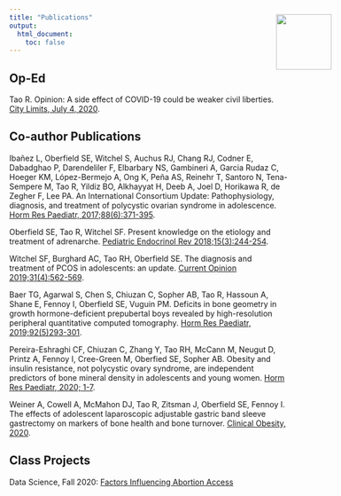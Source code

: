 ```yaml
---
title: "Publications"
output: 
  html_document:
    toc: false
---
```


## Op-Ed
Tao R. Opinion: A side effect of COVID-19 could be weaker civil liberties. [City Limits, July 4, 2020](https://citylimits.org/2020/07/04/opinion-a-side-effect-of-covid-19-could-be-weaker-civil-liberties/).

## Co-author Publications
Ibañez L, Oberfield SE, Witchel S, Auchus RJ, Chang RJ, Codner E, Dabadghao P, Darendeliler F, Elbarbary NS, Gambineri A, Garcia Rudaz C, Hoeger KM, López-Bermejo A, Ong K, Peña AS, Reinehr T, Santoro N, Tena-Sempere M, Tao R, Yildiz BO, Alkhayyat H, Deeb A, Joel D, Horikawa R, de Zegher F, Lee PA. An International Consortium Update: Pathophysiology, diagnosis, and treatment of polycystic ovarian syndrome in adolescence. [Horm Res Paediatr, 2017;88(6):371-395](https://www.karger.com/Article/FullText/479371). 

Oberfield SE, Tao R, Witchel SF. Present knowledge on the etiology and treatment of adrenarche. [Pediatric Endocrinol Rev 2018;15(3):244-254](https://pubmed.ncbi.nlm.nih.gov/29493129/).

Witchel SF, Burghard AC, Tao RH, Oberfield SE. The diagnosis and treatment of PCOS in adolescents: an update. [Current Opinion 2019;31(4):562-569](https://journals.lww.com/co-pediatrics/Abstract/2019/08000/The_diagnosis_and_treatment_of_PCOS_in.21.aspx).

Baer TG, Agarwal S, Chen S, Chiuzan C, Sopher AB, Tao R, Hassoun A, Shane E, Fennoy I, Oberfield SE, Vuguin PM. Deficits in bone geometry in growth hormone-deficient prepubertal boys revealed by high-resolution peripheral quantitative computed tomography. [Horm Res Paediatr, 2019;92(5)293-301](https://www.karger.com/Article/FullText/506229).

Pereira-Eshraghi CF, Chiuzan C, Zhang Y, Tao RH, McCann M, Neugut D, Printz A, Fennoy I, Cree-Green M, Oberfied SE, Sopher AB. Obesity and insulin resistance, not polycystic ovary syndrome, are independent predictors of bone mineral density in adolescents and young women. [Horm Res Paediatr, 2020; 1-7](https://www.karger.com/Article/Abstract/507079).

Weiner A, Cowell A, McMahon DJ, Tao R, Zitsman J, Oberfield SE, Fennoy I. The effects of adolescent laparoscopic adjustable gastric band sleeve gastrectomy on markers of bone health and bone turnover. [Clinical Obesity, 2020](https://onlinelibrary.wiley.com/doi/10.1111/cob.12411).

## Class Projects

Data Science, Fall 2020: [Factors Influencing Abortion Access](https://maggie-mengyuan-li.github.io/p8105_2020_final/index.html#Screencast)

<img src="images/amanda.jpg" style="position:absolute; top:80px; right:150px; width:100px">